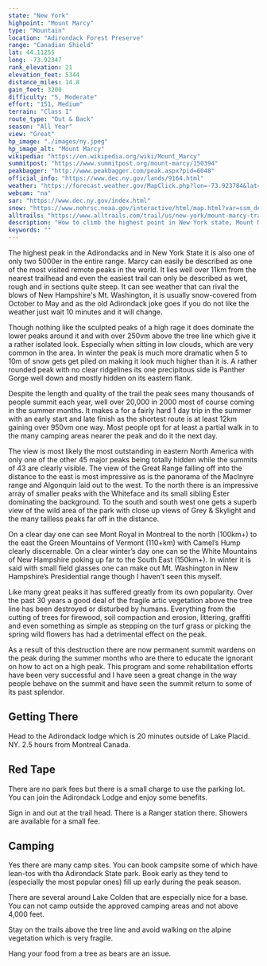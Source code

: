 ```yaml
---
state: "New York"
highpoint: "Mount Marcy"
type: "Mountain"
location: "Adirondack Forest Preserve"
range: "Canadian Shield"
lat: 44.11255
long: -73.92347
rank_elevation: 21
elevation_feet: 5344
distance_miles: 14.8
gain_feet: 3200
difficulty: "5, Moderate"
effort: "151, Medium"
terrain: "Class I"
route_type: "Out & Back"
season: "All Year"
view: "Great"
hp_image: "./images/ny.jpeg"
hp_image_alt: "Mount Marcy"
wikipedia: "https://en.wikipedia.org/wiki/Mount_Marcy"
summitpost: "https://www.summitpost.org/mount-marcy/150394"
peakbagger: "http://www.peakbagger.com/peak.aspx?pid=6048"
official_info: "https://www.dec.ny.gov/lands/9164.html"
weather: "https://forecast.weather.gov/MapClick.php?lon=-73.923784&lat=44.112857"
webcam: "na"
sar: "https://www.dec.ny.gov/index.html"
snow: "https://www.nohrsc.noaa.gov/interactive/html/map.html?var=ssm_depth&min_x=-73.9955793595336&min_y=44.0128578186035&max_x=-73.851985337732&max_y=44.2128578186035&bgvar=dem&shdvar=shading&title=0&width=800&height=450&font=0&lbl=m&palette=0&h_o=0&metric=0&lp=0&no_header=0&snap=1&o7=1&o9=1&o11=1&o13=1"
alltrails: "https://www.alltrails.com/trail/us/new-york/mount-marcy-trail"
description: "How to climb the highest point in New York state, Mount Marcy."
keywords: ""
---
```


The highest peak in the Adirondacks and in New York State it is also one of only two 5000er in the entire range. Marcy can easily be described as one of the most visited remote peaks in the world. It lies well over 11km from the nearest trailhead and even the easiest trail can only be described as wet, rough and in sections quite steep. It can see weather that can rival the blows of New Hampshire's Mt. Washington, it is usually snow-covered from October to May and as the old Adirondack joke goes if you do not like the weather just wait 10 minutes and it will change.

Though nothing like the sculpted peaks of a high rage it does dominate the lower peaks around it and with over 250vm above the tree line which give it a rather isolated look. Especially when sitting in low clouds, which are very common in the area. In winter the peak is much more dramatic when 5 to 10m of snow gets get piled on making it look much higher than it is. A rather rounded peak with no clear ridgelines its one precipitous side is Panther Gorge well down and mostly hidden on its eastern flank.

Despite the length and quality of the trail the peak sees many thousands of people summit each year, well over 20,000 in 2000 most of course coming in the summer months. It makes a for a fairly hard 1 day trip in the summer with an early start and late finish as the shortest route is at least 12km gaining over 950vm one way. Most people opt for at least a partial walk in to the many camping areas nearer the peak and do it the next day.

The view is most likely the most outstanding in eastern North America with only one of the other 45 major peaks being totally hidden while the summits of 43 are clearly visible. The view of the Great Range falling off into the distance to the east is most impressive as is the panorama of the MacInyre range and Algonquin laid out to the west. To the north there is an impressive array of smaller peaks with the Whiteface and its small sibling Ester dominating the background. To the south and south west one gets a superb view of the wild area of the park with close up views of Grey & Skylight and the many tailless peaks far off in the distance.

On a clear day one can see Mont Royal in Montreal to the north (100km+) to the east the Green Mountains of Vermont (110+km) with Camel’s Hump clearly discernable. On a clear winter’s day one can se the White Mountains of New Hampshire poking up far to the South East (150km+). In winter it is said with small field glasses one can make out Mt. Washington in New Hampshire’s Presidential range though I haven’t seen this myself.

Like many great peaks it has suffered greatly from its own popularity. Over the past 30 years a good deal of the fragile artic vegetation above the tree line has been destroyed or disturbed by humans. Everything from the cutting of trees for firewood, soil compaction and erosion, littering, graffiti and even something as simple as stepping on the turf grass or picking the spring wild flowers has had a detrimental effect on the peak.

As a result of this destruction there are now permanent summit wardens on the peak during the summer months who are there to educate the ignorant on how to act on a high peak. This program and some rehabilitation efforts have been very successful and I have seen a great change in the way people behave on the summit and have seen the summit return to some of its past splendor.

## Getting There
Head to the Adirondack lodge which is 20 minutes outside of Lake Placid. NY. 2.5 hours from Montreal Canada.

## Red Tape
There are no park fees but there is a small charge to use the parking lot. You can join the Adirondack Lodge and enjoy some benefits.

Sign in and out at the trail head. There is a Ranger station there. Showers are available for a small fee.

## Camping
Yes there are many camp sites. You can book campsite some of which have lean-tos with tha Adirondack State park. Book early as they tend to (especially the most popular ones) fill up early during the peak season.

There are several around Lake Colden that are especially nice for a base.
You can not camp outside the approved camping areas and not above 4,000 feet.

Stay on the trails above the tree line and avoid walking on the alpine vegetation which is very fragile.

Hang your food from a tree as bears are an issue.
